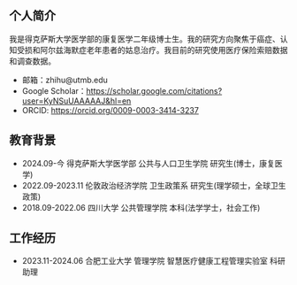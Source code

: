 
## 个人简介

我是得克萨斯大学医学部的康复医学二年级博士生。我的研究方向聚焦于癌症、认知受损和阿尔兹海默症老年患者的姑息治疗。我目前的研究使用医疗保险索赔数据和调查数据。

- 邮箱：zhihu@utmb.edu 
- Google Scholar：<https://scholar.google.com/citations?user=KyNSuUAAAAAJ&hl=en>
- ORCID: <https://orcid.org/0009-0003-3414-3237>

## 教育背景

- 2024.09-今 得克萨斯大学医学部 公共与人口卫生学院 研究生(博士，康复医学)
- 2022.09-2023.11 伦敦政治经济学院 卫生政策系 研究生(理学硕士，全球卫生政策)
- 2018.09-2022.06 四川大学 公共管理学院 本科(法学学士，社会工作)

## 工作经历
- 2023.11-2024.06 合肥工业大学 管理学院 智慧医疗健康工程管理实验室 科研助理
